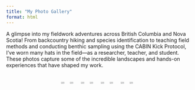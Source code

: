 ```yaml
---
title: "My Photo Gallery"
format: html
---
```



A glimpse into my fieldwork adventures across British Columbia and Nova Scotia! From backcountry hiking and species identification to teaching field methods and conducting benthic sampling using the CABIN Kick Protocol, I've worn many hats in the field—as a researcher, teacher, and student. These photos capture some of the incredible landscapes and hands-on experiences that have shaped my work.



<div style="display: flex; flex-wrap: wrap; gap: 10px; justify-content: center;">
  <img src="images/sadie_kicknet.jpg" style="width: 45%;">
  <img src="images/fry_in_hand.jpg" style="width: 45%;">
  
  <img src="images/sunshinecoast_trail.jpg" style="width: 45%;">
  <img src="images/ashley_sadie_kayak.jpg" style="width: 45%;">
  
  <img src="images/abby_kicknet.jpg" style="width: 45%;">
  <img src="images/papa_and_cary.jpg" style="width: 45%;">
  
  <img src="images/green_snakes.jpg" style="width: 45%;">
  <img src="images/turtle_babies.jpg" style="width: 45%;">
</div>

